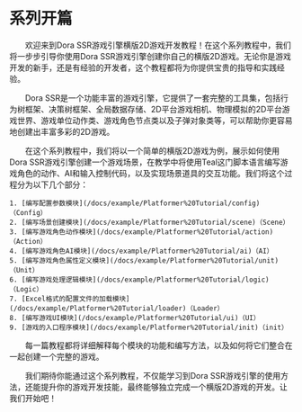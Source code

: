 # 系列开篇

&emsp;&emsp;欢迎来到Dora SSR游戏引擎横版2D游戏开发教程！在这个系列教程中，我们将一步步引导你使用Dora SSR游戏引擎创建你自己的横版2D游戏。无论你是游戏开发的新手，还是有经验的开发者，这个教程都将为你提供宝贵的指导和实践经验。

&emsp;&emsp;Dora SSR是一个功能丰富的游戏引擎，它提供了一套完整的工具集，包括行为树框架、决策树框架、全局数据存储、2D平台游戏相机、物理模拟的2D平台游戏世界、游戏单位动作类、游戏角色节点类以及子弹对象类等，可以帮助你更容易地创建出丰富多彩的2D游戏。

&emsp;&emsp;在这个系列教程中，我们将以一个简单的横版2D游戏为例，展示如何使用Dora SSR游戏引擎创建一个游戏场景，在教学中将使用Teal这门脚本语言编写游戏角色的动作、AI和输入控制代码，以及实现场景道具的交互功能。我们将这个过程分为以下几个部分：

	1. [编写配置参数模块](/docs/example/Platformer%20Tutorial/config)（Config）
	2. [编写场景创建模块](/docs/example/Platformer%20Tutorial/scene)（Scene）
	3. [编写游戏角色动作模块](/docs/example/Platformer%20Tutorial/action)（Action）
	4. [编写游戏角色AI模块](/docs/example/Platformer%20Tutorial/ai)（AI）
	5. [编写游戏角色属性定义模块](/docs/example/Platformer%20Tutorial/unit)（Unit）
	6. [编写游戏处理逻辑模块](/docs/example/Platformer%20Tutorial/logic)（Logic）
	7. [Excel格式的配置文件的加载模块](/docs/example/Platformer%20Tutorial/loader)（Loader）
	8. [编写游戏UI模块](/docs/example/Platformer%20Tutorial/ui)（UI）
	9. [游戏的入口程序模块](/docs/example/Platformer%20Tutorial/init)（init）

&emsp;&emsp;每一篇教程都将详细解释每个模块的功能和编写方法，以及如何将它们整合在一起创建一个完整的游戏。

&emsp;&emsp;我们期待你能通过这个系列教程，不仅能学习到Dora SSR游戏引擎的使用方法，还能提升你的游戏开发技能，最终能够独立完成一个横版2D游戏的开发。让我们开始吧！
